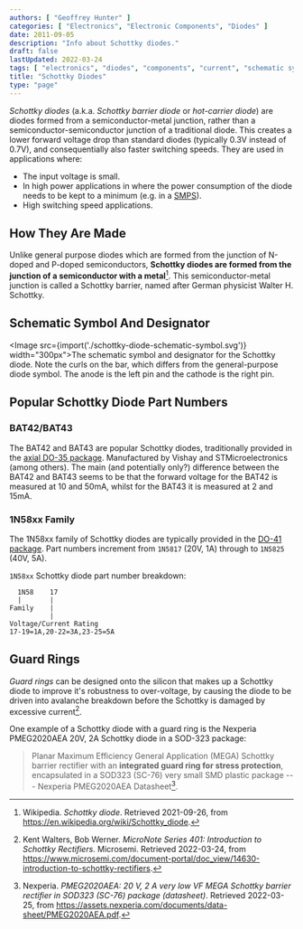 ```yaml
---
authors: [ "Geoffrey Hunter" ]
categories: [ "Electronics", "Electronic Components", "Diodes" ]
date: 2011-09-05
description: "Info about Schottky diodes."
draft: false
lastUpdated: 2022-03-24
tags: [ "electronics", "diodes", "components", "current", "schematic symbols", "Schottky", "BAT42", "BAT43", "guard rings", "semiconductors", "silicon" ]
title: "Schottky Diodes"
type: "page"
---
```



_Schottky diodes_ (a.k.a. _Schottky barrier diode_ or _hot-carrier diode_) are diodes formed from a semiconductor-metal junction, rather than a semiconductor-semiconductor junction of a traditional diode. This creates a lower forward voltage drop than standard diodes (typically 0.3V instead of 0.7V), and consequentially also faster switching speeds. They are used in applications where:

* The input voltage is small.
* In high power applications in where the power consumption of the diode needs to be kept to a minimum (e.g. in a [SMPS](/electronics/components/power-regulators/switch-mode-power-supplies-smps/)).
* High switching speed applications.

## How They Are Made

Unlike general purpose diodes which are formed from the junction of N-doped and P-doped semiconductors, **Schottky diodes are formed from the junction of a semiconductor with a metal**[^bib-wikipedia-schottky]. This semiconductor-metal junction is called a Schottky barrier, named after German physicist Walter H. Schottky.

## Schematic Symbol And Designator

<Image src={import('./schottky-diode-schematic-symbol.svg')} width="300px">The schematic symbol and designator for the Schottky diode. Note the curls on the bar, which differs from the general-purpose diode symbol. The anode is the left pin and the cathode is the right pin.</Image>

## Popular Schottky Diode Part Numbers

### BAT42/BAT43

The BAT42 and BAT43 are popular Schottky diodes, traditionally provided in the [axial DO-35 package](/pcb-design/component-packages/do-35-component-package/). Manufactured by Vishay and STMicroelectronics (among others). The main (and potentially only?) difference between the BAT42 and BAT43 seems to be that the forward voltage for the BAT42 is measured at 10 and 50mA, whilst for the BAT43 it is measured at 2 and 15mA.

### 1N58xx Family

The 1N58xx family of Schottky diodes are typically provided in the [DO-41 package](/pcb-design/component-packages/do-41-component-package/). Part numbers increment from `1N5817` (20V, 1A) through to `1N5825` (40V, 5A).

`1N58xx` Schottky diode part number breakdown:

```text
  1N58    17
  |       |
Family    |
          |
Voltage/Current Rating
17-19=1A,20-22=3A,23-25=5A
```

## Guard Rings

_Guard rings_ can be designed onto the silicon that makes up a Schottky diode to improve it's robustness to over-voltage, by causing the diode to be driven into avalanche breakdown before the Schottky is damaged by excessive current[^bib-microsemi-intro-to-schottky].

One example of a Schottky diode with a guard ring is the Nexperia PMEG2020AEA 20V, 2A Schottky diode in a SOD-323 package:


> Planar Maximum Efficiency General Application (MEGA) Schottky barrier rectifier with an **integrated
> guard ring for stress protection**, encapsulated in a SOD323 (SC-76) very small SMD plastic
> package --- Nexperia PMEG2020AEA Datasheet[^bib-nexperia-pmeg2020aea].

[^bib-wikipedia-schottky]:  Wikipedia. _Schottky diode_. Retrieved 2021-09-26, from https://en.wikipedia.org/wiki/Schottky_diode.
[^bib-microsemi-intro-to-schottky]:  Kent Walters, Bob Werner. _MicroNote Series 401: Introduction to Schottky Rectifiers_. Microsemi. Retrieved 2022-03-24, from https://www.microsemi.com/document-portal/doc_view/14630-introduction-to-schottky-rectifiers.
[^bib-nexperia-pmeg2020aea]:  Nexperia. _PMEG2020AEA: 20 V, 2 A very low VF MEGA Schottky barrier rectifier in SOD323 (SC-76) package (datasheet)_. Retrieved 2022-03-25, from https://assets.nexperia.com/documents/data-sheet/PMEG2020AEA.pdf.
